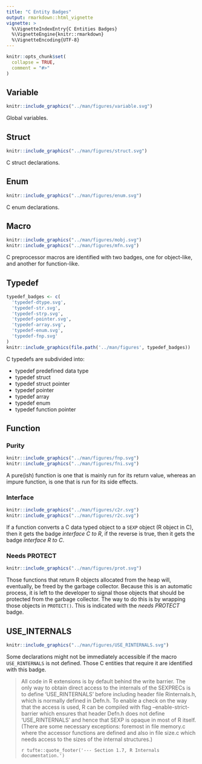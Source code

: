 ```yaml
---
title: "C Entity Badges"
output: rmarkdown::html_vignette
vignette: >
  %\VignetteIndexEntry{C Entities Badges}
  %\VignetteEngine{knitr::rmarkdown}
  %\VignetteEncoding{UTF-8}
---
```


```r
knitr::opts_chunk$set(
  collapse = TRUE,
  comment = "#>"
)
```

## Variable


```r
knitr::include_graphics("../man/figures/variable.svg")
```

Global variables.

## Struct

```r
knitr::include_graphics("../man/figures/struct.svg")
```

C struct declarations.

## Enum

```r
knitr::include_graphics("../man/figures/enum.svg")
```

C enum declarations.

## Macro

```r
knitr::include_graphics("../man/figures/mobj.svg")
knitr::include_graphics("../man/figures/mfn.svg")
```

C preprocessor macros are identified with two badges, one for object-like, and another for function-like.

## Typedef

```r
typedef_badges <- c(
  'typedef-dtype.svg',
  'typedef-str.svg',
  'typedef-strp.svg',
  'typedef-pointer.svg',
  'typedef-array.svg',
  'typedef-enum.svg',
  'typedef-fnp.svg'
)
knitr::include_graphics(file.path('../man/figures', typedef_badges))
```

C typedefs are subdivided into:

- typedef predefined data type
- typedef struct
- typedef struct pointer
- typedef pointer
- typedef array
- typedef enum
- typedef function pointer

## Function

### Purity

```r
knitr::include_graphics("../man/figures/fnp.svg")
knitr::include_graphics("../man/figures/fni.svg")
```

A pure(ish) function is one that is mainly run for its return value, whereas an impure function, is one that is run for its side effects.

### Interface

```r
knitr::include_graphics("../man/figures/c2r.svg")
knitr::include_graphics("../man/figures/r2c.svg")
```

If a function converts a C data typed object to a `SEXP` object (R object in C), then it gets the badge *interface C to R*, if the reverse is true, then it gets the badge *interface R to C*.

### Needs PROTECT

```r
knitr::include_graphics("../man/figures/prot.svg")
```

Those functions that return R objects allocated from the heap will, eventually, be freed by the garbage collector. Because this is an automatic process, it is left to the developer to signal those objects that should be protected from the garbage collector. The way to do this is by wrapping those objects in `PROTECT()`. This is indicated with the *needs PROTECT* badge.

## USE_INTERNALS

```r
knitr::include_graphics("../man/figures/USE_RINTERNALS.svg")
```

Some declarations might not be immediately accessible if the macro `USE_RINTERNALS` is not defined. Those C entities that require it are identified with this badge.

> All code in R extensions is by default behind the write barrier. The only way to obtain direct access to the internals of the SEXPRECs is to define ‘USE_RINTERNALS’ before including header file Rinternals.h, which is normally defined in Defn.h. To enable a check on the way that the access is used, R can be compiled with flag --enable-strict-barrier which ensures that header Defn.h does not define ‘USE_RINTERNALS’ and hence that SEXP is opaque in most of R itself. (There are some necessary exceptions: foremost in file memory.c where the accessor functions are defined and also in file size.c which needs access to the sizes of the internal structures.)
>
> `r tufte::quote_footer('--- Section 1.7, R Internals documentation.')`